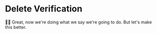 # Delete Verification

<EpicVideo url="https://www.epicweb.dev/workshops/authentication-strategies-and-implementation/two-factor-authentication-check/two-factor-authentication-deletion/solution" />

👨‍💼 Great, now we're doing what we say we're going to do. But let's make this
better.
